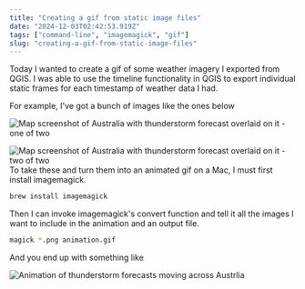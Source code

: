 ```yaml
---
title: "Creating a gif from static image files"
date: "2024-12-03T02:42:53.919Z"
tags: ["command-line", "imagemagick", "gif"]
slug: "creating-a-gif-from-static-image-files"
---
```


Today I wanted to create a gif of some weather imagery I exported from QGIS. I was able to use the timeline functionality in QGIS to export individual static frames for each timestamp of weather data I had.

For example, I've got a bunch of images like the ones below

![Map screenshot of Australia with thunderstorm forecast overlaid on it - one
  of two](/blog-images/creating-a-gif/0000.jpg)

![Map screenshot of Australia with thunderstorm forecast overlaid on it - two of
two](/blog-images/creating-a-gif/0045.jpg) To take these and turn them into an
animated gif on a Mac, I must first install imagemagick.

```bash
brew install imagemagick

```

Then I can invoke imagemagick's convert function and tell it all the images I want to include in the animation and an output file.

```bash
magick *.png animation.gif
```

And you end up with something like

![Animation of thunderstorm forecasts moving across Austrlia](/blog-images/creating-a-gif/out2-opt.gif)
